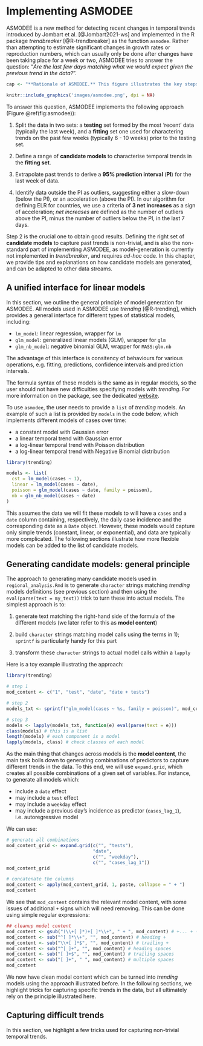 # Implementing ASMODEE {#asmodee}

ASMODEE is a new method for detecting recent changes in temporal trends
introduced by Jombart et al. [@Jombart2021-ws] and implemented in the R package
*trendbreaker* [@R-trendbreaker] as the function `asmodee`. Rather than
attempting to estimate significant changes in growth rates or reproduction
numbers, which can usually only be done after changes have been taking place for
a week or two, ASMODEE tries to answer the question: "*Are the last few days
matching what we would expect given the previous trend in the data?*".


```r

cap <- "**Rationale of ASMODEE.** This figure illustrates the key steps of ASMODEE for detecting recent changes in temporal trends."

```

```r
knitr::include_graphics('images/asmodee.png', dpi = NA)
```

To answer this question, ASMODEE implements the following approach (Figure
\@ref(fig:asmodee)):

1. Split the data in two sets: a **testing** set formed by the most 'recent'
   data (typically the last week), and a **fitting** set one used for
   charactering trends on the past few weeks (typically 6 - 10 weeks) prior to
   the testing set.
   
2. Define a range of **candidate models** to characterise temporal trends in the
   **fitting set**.

3. Extrapolate past trends to derive a **95% prediction interval** (**PI**) for the last
   week of data.
   
4. Identify data outside the PI as outliers, suggesting either a slow-down
   (below the PI), or an acceleration (above the PI). In our algorithm for
   defining ELR for countries, we use a criteria of **3 net increases** as a
   sign of acceleration; *net increases* are defined as the number of outliers
   above the PI, minus the number of outliers below the PI, in the last 7 days.

Step 2 is the crucial one to obtain good results. Defining the right set of
**candidate models** to capture past trends is non-trivial, and is also the
non-standard part of implementing ASMODEE, as model-generation is currently not
implemented in *trendbreaker*, and requires *ad-hoc* code. In this chapter, we
provide tips and explanations on how candidate models are generated, and can be
adapted to other data streams.



## A unified interface for linear models

In this section, we outline the general principle of model generation for
ASMODEE.  All models used in ASMODEE use *trending* [@R-trending], which
provides a general interface for different types of statistical models,
including:

* `lm_model`: linear regression, wrapper for `lm`
* `glm_model`: generalized linear models (GLM), wrapper for `glm`
* `glm_nb_model`: negative binomial GLM, wrapper for `MASS:glm.nb`

The advantage of this interface is consitency of behaviours for various
operations, e.g. fitting, predictions, confidence intervals and prediction
intervals.

The formula syntax of these models is the same as in regular models, so the user
should not have new difficulties specifying models with *trending*.
For more information on the package, see the dedicated 
[website](https://www.repidemicsconsortium.org/trending/).

To use `asmodee`, the user needs to provide a `list` of *trending* models. An
example of such a list is provided by `models` in the code below, which
implements different models of cases over time:

* a constant model with Gaussian error
* a linear temporal trend with Gaussian error
* a log-linear temporal trend with Poisson distribution
* a log-linear temporal trend with Negative Binomial distribution

```r

library(trending)

models <- list(
  cst = lm_model(cases ~ 1),
  linear = lm_model(cases ~ date),
  poisson = glm_model(cases ~ date, family = poisson),
  nb = glm_nb_model(cases ~ date)
)

```

This assumes the data we will fit these models to will have a `cases` and a
`date` column containing, respectively, the daily case incidence and the
corresponding date as a `Date` object. However, these models would capture only
simple trends (constant, linear, or exponential), and data are typically more
complicated. The following sections illustrate how more flexible models can be
added to the list of candidate models.




## Generating candidate models: general principle 

The approach to generating many candidate models used in `regional_analysis.Rmd`
is to generate `character` strings matching *trending* models definitions (see
previous section) and then using the `eval(parse(text = my_text))` trick to turn
these into actual models. The simplest approach is to:

1. generate text matching the right-hand side of the formula of the different
   models (we later refer to this as **model content**)
   
2. build `character` strings matching model calls using the terms in 1); `sprintf`
   is particularly handy for this part
   
3. transform these `character` strings to actual model calls within a `lapply`



Here is a toy example illustrating the approach:

```r

library(trending)

# step 1
mod_content <- c("1", "test", "date", "date + tests")

# step 2
models_txt <- sprintf("glm_model(cases ~ %s, family = poisson)", mod_content)

# step 3
models <- lapply(models_txt, function(e) eval(parse(text = e)))
class(models) # this is a list
length(models) # each component is a model
lapply(models, class) # check classes of each model

```

As the main thing that changes across models is the **model content**, the main
task boils down to generating combinations of predictors to capture different
trends in the data. To this end, we will use `expand.grid`, which creates all
possible combinations of a given set of variables. For instance, to generate all
models which:

* include a `date` effect
* may include a `test` effect
* may include a `weekday` effect
* may include a previous day's incidence as predictor (`cases_lag_1`),
  i.e. autoregressive model
  
We can use:

```r

# generate all combinations
mod_content_grid <- expand.grid(c("", "tests"),
                                "date",
                                c("", "weekday"),
                                c("", "cases_lag_1"))
mod_content_grid

# concatenate the columns
mod_content <- apply(mod_content_grid, 1, paste, collapse = " + ")
mod_content

```

We see that `mod_content` contains the relevant model content, with some
issues of additional `+` signs which will need removing. This can be done using
simple regular expressions:

```r

## cleanup model content
mod_content <- gsub("(\\+[ ]*)+[ ]*\\+", " + ", mod_content) # +... + -> +
mod_content <- sub("^[ ]*\\+", "", mod_content) # heading +
mod_content <- sub("\\+[ ]*$", "", mod_content) # trailing +
mod_content <- sub("^[ ]+", "", mod_content) # heading spaces
mod_content <- sub("[ ]+$", "", mod_content) # trailing spaces
mod_content <- sub("[ ]+", " ", mod_content) # multiple spaces
mod_content

```

We now have clean model content which can be turned into *trending* models using
the approach illustrated before. In the following sections, we highlight tricks
for capturing specific trends in the data, but all ultimately rely on the
principle illustrated here.




## Capturing difficult trends

In this section, we highlight a few tricks used for capturing non-trivial
temporal trends.
